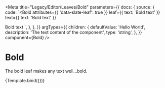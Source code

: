 
<Meta
  title="Legacy/Editor/Leaves/Bold"
  parameters={{
    docs: {
      source: {
        code: `<Bold
  attributes={{ 'data-slate-leaf': true }}
  leaf={{ text: 'Bold text' }}
  text={{ text: 'Bold text' }}
>
  Bold text
</Bold>`,
      },
    },
  }}
  argTypes={{
    children: {
      defaultValue: 'Hello World',
      description: 'The text content of the component',
      type: 'string',
    },
  }}
  component={Bold}
/>

# Bold

The bold leaf makes any text well...bold.


<Canvas>
  <Story name="Bold">{Template.bind({})}</Story>
</Canvas>

<Props story="Bold" />
